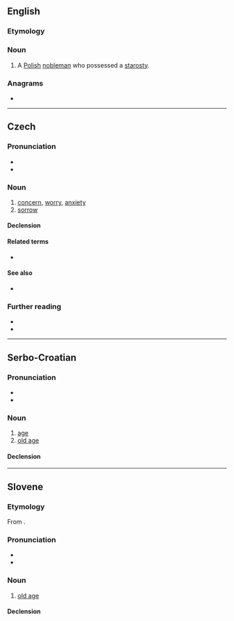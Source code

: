 ==English==

===Etymology===
{{bor|en|pl|starosta}}

===Noun===
{{en-noun}}

# {{lb|en|historical}} A [[Polish]] [[nobleman]] who possessed a [[starosty]].

===Anagrams===
* {{anagrams|en|a=aorsstt|stators}}

----

==Czech==

===Pronunciation===
* {{cs-IPA}}
* {{audio|Cs-starost.ogg|Audio|lang=cs}}

===Noun===
{{cs-noun|g=f}}

# [[concern]], [[worry]], [[anxiety]] <!-- {{gloss|feeling of anxiety}} -->
# [[sorrow]]

====Declension====
{{cs-decl-noun
|starost|starosti|starosti|starost|starosti|starosti|starostí
|starosti|starostí|starostem|starosti|starosti|starostech|starostmi
}}

====Related terms====
* {{l|cs|starosta|g=m}}

====See also====
* {{l|cs|radost|g=f}}

===Further reading===
* {{R:PSJC}}
* {{R:SSJC}}

----

==Serbo-Croatian==

===Pronunciation===
* {{IPA|/stâroːst/|lang=sh}}
* {{hyphenation|sta|rost|lang=sh}}

===Noun===
{{sh-noun|g=f|head=stȁrōst}}

# [[age]]
# [[old age]]

====Declension====
{{sh-decl-noun
|starost|starosti
|starosti|starosti
|starosti|starostima
|starost|starosti
|starosti|starosti
|starosti|starostima
|starošću / starosti|starostima
}}

----

==Slovene==

===Etymology===
From {{suffix|stàr|ost|lang=sl}}.

===Pronunciation===
* {{IPA|lang=sl|/ˈstàːrɔst/|/staˈróːst/}}
* {{sl-tonal|stárost|starọ̑st}}

===Noun===
{{sl-noun|stárost|head2=staróst|f|stárosti|gen2=starósti|-}}

# [[old age]]

====Declension====
{{sl-decl-noun-f-i|stárost|n=sg}}
{{sl-decl-noun-f-i|staróst|n=sg}}